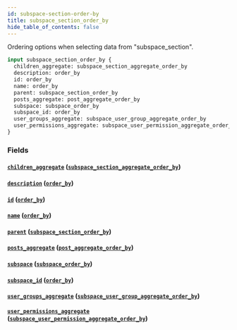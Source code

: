 ```yaml
---
id: subspace-section-order-by
title: subspace_section_order_by
hide_table_of_contents: false
---
```



Ordering options when selecting data from "subspace_section".

```graphql
input subspace_section_order_by {
  children_aggregate: subspace_section_aggregate_order_by
  description: order_by
  id: order_by
  name: order_by
  parent: subspace_section_order_by
  posts_aggregate: post_aggregate_order_by
  subspace: subspace_order_by
  subspace_id: order_by
  user_groups_aggregate: subspace_user_group_aggregate_order_by
  user_permissions_aggregate: subspace_user_permission_aggregate_order_by
}
```


### Fields

#### [`children_aggregate`](#) ([`subspace_section_aggregate_order_by`](../inputs/subspace-section-aggregate-order-by))




#### [`description`](#) ([`order_by`](../enums/order-by))




#### [`id`](#) ([`order_by`](../enums/order-by))




#### [`name`](#) ([`order_by`](../enums/order-by))




#### [`parent`](#) ([`subspace_section_order_by`](../inputs/subspace-section-order-by))




#### [`posts_aggregate`](#) ([`post_aggregate_order_by`](../inputs/post-aggregate-order-by))




#### [`subspace`](#) ([`subspace_order_by`](../inputs/subspace-order-by))




#### [`subspace_id`](#) ([`order_by`](../enums/order-by))




#### [`user_groups_aggregate`](#) ([`subspace_user_group_aggregate_order_by`](../inputs/subspace-user-group-aggregate-order-by))




#### [`user_permissions_aggregate`](#) ([`subspace_user_permission_aggregate_order_by`](../inputs/subspace-user-permission-aggregate-order-by))






